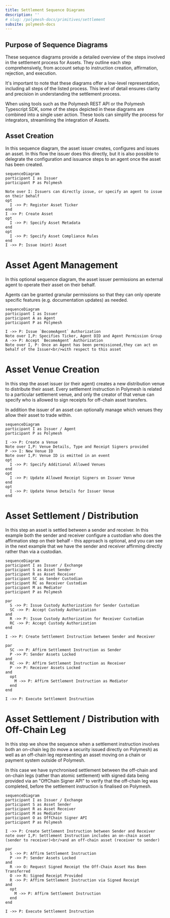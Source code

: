 ```yaml
---
title: Settlement Sequence Diagrams
description: ''
# slug: /polymesh-docs/primitives/settlement
subsite: polymesh-docs
---
```


## Purpose of Sequence Diagrams

These sequence diagrams provide a detailed overview of the steps involved in the settlement process for Assets. They outline each step comprehensively, from account setup to instruction creation, affirmation, rejection, and execution.

It's important to note that these diagrams offer a low-level representation, including all steps of the listed process. This level of detail ensures clarity and precision in understanding the settlement process.

When using tools such as the Polymesh REST API or the Polymesh Typescript SDK, some of the steps depicted in these diagrams are combined into a single user action. These tools can simplify the process for integrators, streamlining the integration of Assets.

## Asset Creation

In this sequence diagram, the asset issuer creates, configures and issues an asset. In this flow the issuer does this directly, but it is also possible to delegrate the configuration and issuance steps to an agent once the asset has been created.

```mermaid
sequenceDiagram
participant I as Issuer
participant P as Polymesh

Note over I: Issuers can directly issue, or specify an agent to issue on their behalf
opt
  I ->> P: Register Asset Ticker
end
I ->> P: Create Asset
opt
  I ->> P: Specify Asset Metadata
end
opt
  I ->> P: Specify Asset Compliance Rules
end
I ->> P: Issue (mint) Asset
```
# Asset Agent Management

In this optional sequence diagram, the asset issuer permissions an external agent to operate their asset on their behalf.

Agents can be granted granular permissions so that they can only operate specific features (e.g. documentation updates) as needed.

```mermaid
sequenceDiagram
participant I as Issuer
participant A as Agent
participant P as Polymesh

I ->> P: Issue `BecomeAgent` Authorization
Note over I,P: Specifies Ticker, Agent DID and Agent Permission Group
A ->> P: Accept `BecomeAgent` Authorization
Note over I, P: Once an Agent has been permissioned,they can act on behalf of the Issuer<br/>with respect to this asset
```

# Asset Venue Creation

In this step the asset issuer (or their agent) creates a new distribution venue to distribute their asset. Every settlement instruction in Polymesh is related to a particular settlement venue, and only the creator of that venue can specify who is allowed to sign receipts for off-chain asset transfers.

In addition the issuer of an asset can optionally manage which venues they allow their asset to trade within.

```mermaid
sequenceDiagram
participant I as Issuer / Agent
participant P as Polymesh

I ->> P: Create a Venue
Note over I,P: Venue Details, Type and Receipt Signers provided
P ->> I: New Venue ID
Note over I,P: Venue ID is emitted in an event
opt
  I ->> P: Specify Additional Allowed Venues
end
opt
  I ->> P: Update Allowed Receipt Signers on Issuer Venue
end
opt
  I ->> P: Update Venue Details for Issuer Venue
end
```

# Asset Settlement / Distribution

In this step an asset is settled between a sender and receiver. In this example both the sender and receiver configure a custodian who does the affirmation step on their behalf - this approach is optional, and you can see in the next example that we have the sender and receiver affirming directly rather than via a custodian.

```mermaid
sequenceDiagram
participant I as Issuer / Exchange
participant S as Asset Sender
participant R as Asset Receiver
participant SC as Sender Custodian
participant RC as Receiver Custodian
participant M as Mediator
participant P as Polymesh

par
  S ->> P: Issue Custody Authorization for Sender Custodian
  SC ->> P: Accept Custody Authorization
and
  R ->> P: Issue Custody Authorization for Receiver Custodian
  RC ->> P: Accept Custody Authorization
end

I ->> P: Create Settlement Instruction between Sender and Receiver

par
  SC ->> P: Affirm Settlement Instruction as Sender
  P ->> P: Sender Assets Locked
and
  RC ->> P: Affirm Settlement Instruction as Receiver
  P ->> P: Receiver Assets Locked
and
  opt
    M ->> P: Affirm Settlement Instruction as Mediator
  end
end

I ->> P: Execute Settlement Instruction
```

# Asset Settlement  / Distribution with Off-Chain Leg

In this step we show the sequence when a settlement instruction involves both an on-chain leg (to move a security issued directly on Polymesh) as well as an off-chain leg representing an asset moving on a chain or payment system outside of Polymesh.

In this case we have synchronised settlement between the off-chain and on-chain legs (rather than atomic settlement) with signed data being provided via an "OffChain Signer API" to verify that the off-chain leg was completed, before the settlement instruction is finalised on Polymesh.

```mermaid
sequenceDiagram
participant I as Issuer / Exchange
participant S as Asset Sender
participant R as Asset Receiver
participant M as Mediator
participant O as OffChain Signer API
participant P as Polymesh

I ->> P: Create Settlement Instruction between Sender and Receiver
note over I,P: Settlement Instruction includes an on-chain asset (sender to receiver)<br/>and an off-chain asset (receiver to sender)

par
  S ->> P: Affirm Settlement Instruction
  P ->> P: Sender Assets Locked
and
  R ->> O: Request Signed Receipt the Off-Chain Asset Has Been Transferred
  O ->> R: Signed Receipt Provided
  R ->> P: Affirm Settlement Instruction via Signed Receipt
and
  opt
    M ->> P: Affirm Settlement Instruction
  end
end

I ->> P: Execute Settlement Instruction
```